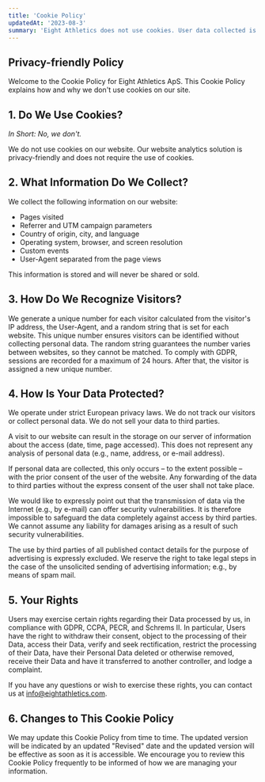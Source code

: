 ```yaml
---
title: 'Cookie Policy'
updatedAt: '2023-08-3'
summary: 'Eight Athletics does not use cookies. User data collected is non-personal and is securely stored, never sold.'
---
```


## Privacy-friendly Policy

Welcome to the Cookie Policy for Eight Athletics ApS. This Cookie Policy explains how and why we don't use cookies on our site.

## 1. Do We Use Cookies?

_In Short: No, we don't._

We do not use cookies on our website. Our website analytics solution is privacy-friendly and does not require the use of cookies.

## 2. What Information Do We Collect?

We collect the following information on our website:

- Pages visited
- Referrer and UTM campaign parameters
- Country of origin, city, and language
- Operating system, browser, and screen resolution
- Custom events
- User-Agent separated from the page views

This information is stored and will never be shared or sold.

## 3. How Do We Recognize Visitors?

We generate a unique number for each visitor calculated from the visitor's IP address, the User-Agent, and a random string that is set for each website. This unique number ensures visitors can be identified without collecting personal data. The random string guarantees the number varies between websites, so they cannot be matched. To comply with GDPR, sessions are recorded for a maximum of 24 hours. After that, the visitor is assigned a new unique number.

## 4. How Is Your Data Protected?

We operate under strict European privacy laws. We do not track our visitors or collect personal data. We do not sell your data to third parties.

A visit to our website can result in the storage on our server of information about the access (date, time, page accessed). This does not represent any analysis of personal data (e.g., name, address, or e-mail address).

If personal data are collected, this only occurs – to the extent possible – with the prior consent of the user of the website. Any forwarding of the data to third parties without the express consent of the user shall not take place.

We would like to expressly point out that the transmission of data via the Internet (e.g., by e-mail) can offer security vulnerabilities. It is therefore impossible to safeguard the data completely against access by third parties. We cannot assume any liability for damages arising as a result of such security vulnerabilities.

The use by third parties of all published contact details for the purpose of advertising is expressly excluded. We reserve the right to take legal steps in the case of the unsolicited sending of advertising information; e.g., by means of spam mail.

## 5. Your Rights

Users may exercise certain rights regarding their Data processed by us, in compliance with GDPR, CCPA, PECR, and Schrems II. In particular, Users have the right to withdraw their consent, object to the processing of their Data, access their Data, verify and seek rectification, restrict the processing of their Data, have their Personal Data deleted or otherwise removed, receive their Data and have it transferred to another controller, and lodge a complaint.

If you have any questions or wish to exercise these rights, you can contact us at info@eightathletics.com.

## 6. Changes to This Cookie Policy

We may update this Cookie Policy from time to time. The updated version will be indicated by an updated "Revised" date and the updated version will be effective as soon as it is accessible. We encourage you to review this Cookie Policy frequently to be informed of how we are managing your information.
